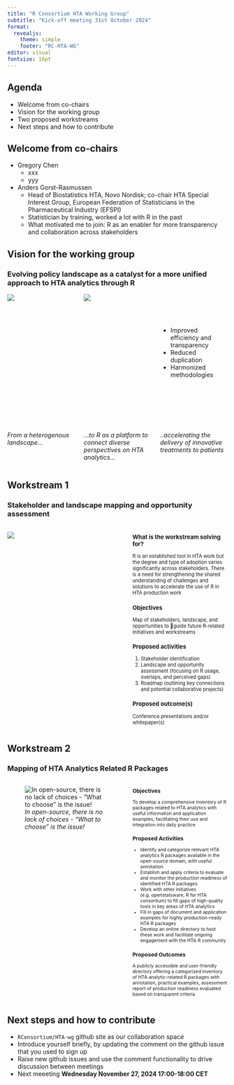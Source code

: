 ```yaml
---
title: "R Consortium HTA Working Group"
subtitle: "Kick-off meeting 31st October 2024"
format:
  revealjs: 
    theme: simple
    footer: "RC-HTA-WG"
editor: visual
fontsize: 16pt
---
```


## Agenda

-   Welcome from co-chairs
-   Vision for the working group
-   Two proposed workstreams
-   Next steps and how to contribute

## Welcome from co-chairs

-   Gregory Chen
    -   xxx
    -   yyy
-   Anders Gorst-Rasmussen
    -   Head of Biostatistics HTA, Novo Nordisk; co-chair HTA Special Interest Group, European Federation of Statisticians in the Pharmaceutical Industry (EFSPI)
    -   Statistician by training, worked a lot with R in the past
    -   What motivated me to join: R as an enabler for more transparency and collaboration across stakeholders

## Vision for the working group

### Evolving policy landscape as a catalyst for a more unified approach to HTA analytics through R

:::::: columns

::: {.column width="30%" } 


```{=html}
<div style="position: relative; height: 300px;">
   <div style="position: absolute; center: 0;height:300px;">
    <img src="RC-HTA-WG_Meeting_Oct2024_files/jigsaw1_gfx.png" >
   </div>
</div>
```
*From a heterogenous 
landscape...*

:::

::: {.column width="30%" }


```{=html}
<div style="position: relative; height: 300px; ">
   <div style="position: absolute; height:300px;">
    <img src="RC-HTA-WG_Meeting_Oct2024_files/jigsaw2_gfx.png">
   </div>
</div>
```
*...to R as a platform to connect diverse perspectives on HTA analytics...*


:::

::: {.column width="30%"}

```{=html}
<div style="position: relative; height: 300px;">
   <div style="position: absolute; top: 60px; height:240px;">
```
- Improved efficiency and transparency
- Reduced duplication
- Harmonized methodologies
```{=html}
   </div>
</div>
```
*..accelerating the delivery of innovative treatments to patients*


:::
::::::


## Workstream 1

### Stakeholder and landscape mapping and opportunity assessment

:::::: columns
::: {.column width="55%"}
![](RC-HTA-WG_Meeting_Oct2024_files/workstream1_gfx.png)
:::

:::: {.column width="45%"}
::: {style="font-size: 80%;"}
### What is the workstream solving for?

R is an established tool in HTA work but the degree and type of adoption varies significantly across stakeholders. There is a need for strengthening the shared understanding of challenges and solutions to accelerate the use of R in HTA production work

### Objectives

Map of stakeholders, landscape, and opportunities to guide future R-related initiatives and workstreams

### Proposed activities

1.  Stakeholder identification
2.  Landscape and opportunity assessment (focusing on R usage, overlaps, and perceived gaps)
3.  Roadmap (outlining key connections and potential collaborative projects)

### Proposed outcome(s)

Conference presentations and/or whitepaper(s)
:::
::::
::::::

## Workstream 2

### Mapping of HTA Analytics Related R Packages

:::::: columns
::: {.column width="55%"}
![*In open-source, there is no lack of choices - “What to choose” is the issue!*](RC-HTA-WG_Meeting_Oct2024_files/workstream2_gfx.png)
:::

:::: {.column width="45%"}
::: {style="font-size: 75%;"}
### Objectives

To develop a comprehensive inventory of R packages related to HTA analytics with useful information and application examples, facilitating their use and integration into daily practice

### Proposed Activities

-   Identify and categorize relevant HTA analytics R packages available in the open-source domain, with useful annotation
-   Establish and apply criteria to evaluate and monitor the production readiness of identified HTA R packages
-   Work with other initiatives (e.g. openstatsware, R for HTA consortium) to fill gaps of high-quality tools in key areas of HTA analytics
-   Fill in gaps of document and application examples for highly production-ready HTA R packages
-   Develop an online directory to host these work and facilitate ongoing engagement with the HTA R community

### Proposed Outcomes

A publicly accessible and user-friendly directory offering a categorized inventory of HTA analytic-related R packages with annotation, practical examples, assessment report of production readiness evaluated based on transparent criteria
:::
::::
::::::

## Next steps and how to contribute

-   `RConsortium/HTA-wg` github site as our collaboration space
-   Introduce yourself briefly, by updating the comment on the github issue that you used to sign up
-   Raise new github issues and use the comment functionality to drive discussion between meetings
-   Next meeeting **Wednesday November 27, 2024 17:00-18:00 CET**
